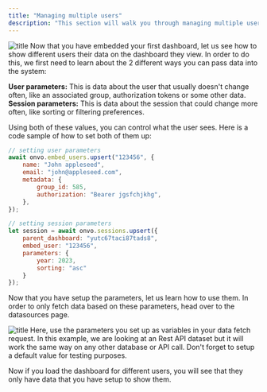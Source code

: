 ```yaml
---
title: "Managing multiple users"
description: "This section will walk you through managing multiple users for a single dashboard once embedded in your product"
---
```


![title](/assets/managing-multiple-users.webp)
Now that you have embedded your first dashboard, let us see how to show different users their data on the dashboard they view. In order to do this, we first need to learn about the 2 different ways you can pass data into the system:

**User parameters:** This is data about the user that usually doesn't change often, like an associated group, authorization tokens or some other data.
**Session parameters:** This is data about the session that could change more often, like sorting or filtering preferences.

Using both of these values, you can control what the user sees. Here is a code sample of how to set both of them up:

```JavaScript
// setting user parameters
await onvo.embed_users.upsert("123456", {
    name: "John appleseed",
    email: "john@appleseed.com",
    metadata: {
        group_id: 585,
        authorization: "Bearer jgsfchjkhg",
    },
});

// setting session parameters
let session = await onvo.sessions.upsert({
    parent_dashboard: "yutc67taci87tads8",
    embed_user: "123456",
    parameters: {
        year: 2023,
        sorting: "asc"
    }
});

```

Now that you have setup the parameters, let us learn how to use them. In order to only fetch data based on these parameters, head over to the datasources page.

![title](/assets/managing-multiple-users-1.png)
Here, use the parameters you set up as variables in your data fetch request. In this example, we are looking at an Rest API dataset but it will work the same way on any other database or API call. Don't forget to setup a default value for testing purposes.

Now if you load the dashboard for different users, you will see that they only have data that you have setup to show them.
